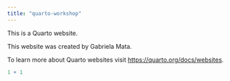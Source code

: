 ```yaml
---
title: "quarto-workshop"
---
```


This is a Quarto website.

This website was created by Gabriela Mata.

To learn more about Quarto websites visit <https://quarto.org/docs/websites>.

```r
1 + 1
```
